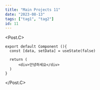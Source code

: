 ```yaml
---
title: "Main Projects 11"
date: "2023-08-13"
tags: ["tag1", "tag2"]
id: 11
---
```


<Post>
  <Post.H1 text="제목1">
    <Post.H2 text="부제목1">
      <Post.H3 text="부부제목1">
        <Post.P
          text="dasdadasdasdsadsadadadasdasdasdasdasdasdasdadadsadsadsadsadasdasdasdasdasdasdsadasdadasdadadasdasdasdadasdadasdasdsadsadadadasdasdasdasdasdasdasdadadsadsadsadsadasdasdasdasdasdasdsadasdadasdadadasdasdasdadasdadasdasdsadsadadadasdasdasdasdasdasdasdadadsadsadsadsadasdasdasdasdasdasdsadasdadasdadadasdasdasda"
        />
      </Post.H3>
    </Post.H2>
  </Post.H1>
  <Post.H1 text="제목2">
    <Post.H2 text="부제목2">
      <Post.P
        text="dasdadasdasdsadsadadadasdasdasdasdasdasdasdadadsadsadsadsadasdasdasdasdasdasdsadasdadasdadadasdasdasdadasdadasdasdsadsadadadasdasdasdasdasdasdasdadadsadsadsadsadasdasdasdasdasdasdsadasdadasdadadasdasdasdadasdadasdasdsadsadadadasdasdasdasdasdasdasdadadsadsadsadsadasdasdasdasdasdasdsadasdadasdadadasdasdasda"
      />
    </Post.H2>
  </Post.H1>
  <Post.H1 text="제목3">
    <Post.H2 text="부제목2">
      <Post.P text="dasdadasdasdsadsadadadasdasdasdasdasdasdasdadadsadsadsadsadasdasdasdasdasdasdsadasdadasdadadasdasdasdadasdadasdasdsadsadadadasdasdasdasdasdasdasdadadsadsadsadsadasdasdasdasdasdasdsadasdadasdadadasdasdasdadasdadasdasdsadsadadadasdasdasdasdasdasdasdadadsadsadsadsadasdasdasdasdasdasdsadasdadasdadadasdasdasda" />
      <Post.Y yId="4Dwit6McvY4" />
      <Post.I
        imgSrc="32323.jpeg"
        imgDesc="나 자신 서비스입니다.나 자신 서비스입니다.나 자신 서비스입니다.나 자신 서비스입니다.나 자신 서비스입니다.나 자신 서비스입니다.나 자신 서비스입니다.나 자신 서비스입니다."
      />
    </Post.H2>
  </Post.H1>

  <Post.C>

```tsx
export default Component (){
  const [data, setData] = useState(false)

  return (
      <div>안녕하세요</div>
  )
}
```

  </Post.C>
</Post>
